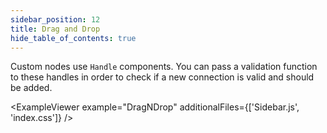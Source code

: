```yaml
---
sidebar_position: 12
title: Drag and Drop
hide_table_of_contents: true
---
```



Custom nodes use `Handle` components. You can pass a validation function to these handles in order to check if a new connection is valid and should be added.

<ExampleViewer example="DragNDrop" additionalFiles={['Sidebar.js', 'index.css']} />
